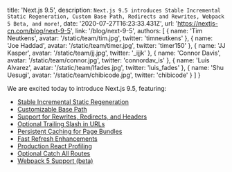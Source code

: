   title: 'Next.js 9.5',
  description: `Next.js 9.5 introduces Stable Incremental Static Regeneration, Custom Base Path, Redirects and Rewrites, Webpack 5 Beta, and more!`,
  date: '2020-07-27T16:23:33.431Z',
  url: 'https://nextjs-cn.com/blog/next-9-5',
  link: '/blog/next-9-5',
  authors: [
    {
      name: 'Tim Neutkens',
      avatar: '/static/team/tim.jpg',
      twitter: 'timneutkens'
    },
    {
      name: 'Joe Haddad',
      avatar: '/static/team/timer.jpg',
      twitter: 'timer150'
    },
    {
      name: 'JJ Kasper',
      avatar: '/static/team/jj.jpg',
      twitter: '_ijjk'
    },
    {
      name: 'Connor Davis',
      avatar: '/static/team/connor.jpg',
      twitter: 'connordav_is'
    },
    {
      name: 'Luis Alvarez',
      avatar: '/static/team/lfades.jpg',
      twitter: 'luis_fades'
    },
    {
      name: 'Shu Uesugi',
      avatar: '/static/team/chibicode.jpg',
      twitter: 'chibicode'
    }
  ]
}

We are excited today to introduce Next.js 9.5, featuring:

- [Stable Incremental Static Regeneration](#stable-incremental-static-regeneration)
- [Customizable Base Path](#customizable-base-path)
- [Support for Rewrites, Redirects, and Headers](#support-for-rewrites-redirects-and-headers)
- [Optional Trailing Slash in URLs](#optional-trailing-slash-in-urls)
- [Persistent Caching for Page Bundles](#persistent-caching-for-page-bundles)
- [Fast Refresh Enhancements](#fast-refresh-enhancements)
- [Production React Profiling](#production-react-profiling)
- [Optional Catch All Routes](#optional-catch-all-routes)
- [Webpack 5 Support (beta)](#webpack-5-support-beta)
